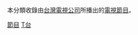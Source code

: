 {{Catnav|頁面分類|...|电视节目|台灣電視節目}}
{{Catnav|頁面分類|...|台灣電視台|台視}}
本分類收錄由[[台灣電視公司|台灣電視公司]]所播出的[[電視節目|電視節目]]。

[[Category:台視|節目]]
[[Category:各台灣電視台節目|T台]]